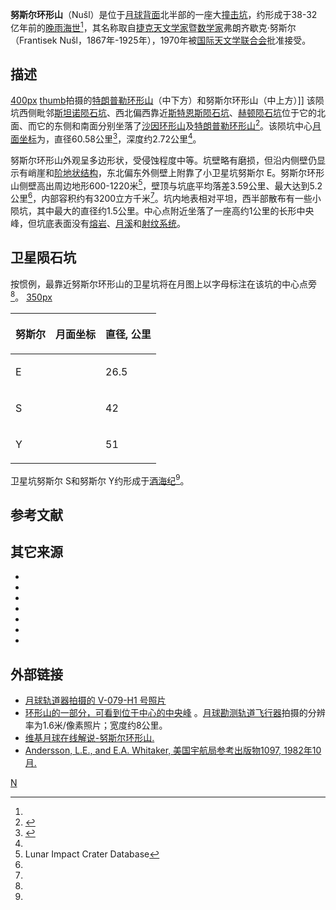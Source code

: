 {{lunar crater data|
 image=Nusl (LRO).png|
 caption=努斯尔环形山(图像宽度约90公里)|
 latitude=32.19|
 N_or_S=N|
 longitude=167.45|
 E_or_W=E|
 diameter=60.58公里|
 depth=2.72公里|
 colong=192|
 eponym=弗朗齐歇克·努斯尔}}
'''努斯尔环形山'''（Nušl）是位于[[月球背面|月球背面]]北半部的一座大[[撞击坑|撞击坑]]，约形成于38-32亿年前的[[晚雨海世|晚雨海世]]<ref name=Wilhelms_1987_plate_9B/>，其名称取自[[捷克|捷克]][[天文学家|天文学家]]暨[[数学家|数学家]]弗朗齐歇克·努斯尔（Frantisek Nušl，1867年-1925年），1970年被[[国际天文学联合会|国际天文学联合会]]批准接受。

==描述==
[[image:LacusLuxuriae.jpg|400px]]   
[[image:Trumpler_and_Nušl_craters_2034_med.jpg|thumb]]拍摄的[[特朗普勒环形山|特朗普勒环形山]]（中下方）和努斯尔环形山（中上方）]] 
该陨坑西侧毗邻[[斯坦诺陨石坑|斯坦诺陨石坑]]、西北偏西靠近[[斯特恩斯陨石坑|斯特恩斯陨石坑]]、[[赫顿陨石坑|赫顿陨石坑]]位于它的北面、而它的东侧和南面分别坐落了[[沙因环形山|沙因环形山]]及[[特朗普勒环形山|特朗普勒环形山]]<ref>{{Cite web |url=http://planetarynames.wr.usgs.gov/images/Lunar/lac_32_wac.pdf |title=Crater Nušl on the map LAC-32. |access-date=2016-12-23 |archive-date=2021-10-29 |archive-url=https://web.archive.org/web/20211029161607/https://planetarynames.wr.usgs.gov/images/Lunar/lac_32_wac.pdf |dead-url=no }}</ref>。该陨坑中心[[月面坐标|月面坐标]]为{{Coord|32.19|N|167.45|E|globe:Moon|nogoogle=1|noosm=1}}，直径60.58公里<ref name="IAU">{{Cite web |url=http://planetarynames.wr.usgs.gov/Feature/4368 |title=Directory of the International Astronomical Union |accessdate=2016-12-23 |archive-date=2015-06-28 |archive-url=https://archive.today/20150628230808/http://planetarynames.wr.usgs.gov/Feature/4368 |dead-url=no }}</ref>，深度约2.72公里<ref name="LICD"/>。

努斯尔环形山外观呈多边形状，受侵蚀程度中等。坑壁略有磨损，但沿内侧壁仍显示有峭崖和[[wiktionary:terrace|阶地状结构]]，东北偏东外侧壁上附靠了小卫星坑努斯尔 E。努斯尔环形山侧壁高出周边地形600-1220米<ref name=LICD>Lunar Impact Crater Database</ref>，壁顶与坑底平均落差3.59公里、最大达到5.2公里<ref name=JMARS/>，内部容积约有3200立方千米<ref name="LICD"/>。坑内地表相对平坦，西半部散布有一些小陨坑，其中最大的直径约1.5公里。中心点附近坐落了一座高约1公里的长形中央峰，但坑底表面没有[[熔岩|熔岩]]、[[月溪|月溪]]和[[射纹系统|射纹系统]]。{{clear}}

==卫星陨石坑==
按惯例，最靠近努斯尔环形山的卫星坑将在月图上以字母标注在该坑的中心点旁<ref name=gazetteer/>。
[[image:Nusl_sattelite_craters_map.jpg|350px]]

{|class="wikitable sortable" style="text-align:center"
|-
! 努斯尔
! class="unsortable" | 月面坐标
! 直径, 公里
|-
|E
|{{Coord|32.8|N|169.0|E|globe:moon|nogoogle=1|noosm=1|name=Nušl E}}
|26.5
|-
|S
|{{Coord|31.2|N|164.1|E|globe:moon|nogoogle=1|noosm=1|name=Nušl S}}
|42
|-
|Y
|{{Coord|34.2|N|166.8|E|globe:moon|nogoogle=1|noosm=1|name=Nušl Y}}
|51
|}{{clear}}
卫星坑努斯尔 S和努斯尔 Y约形成于[[酒海纪|酒海纪]]<ref name="LICD"/>。

==参考文献==
{{reflist|refs=
<ref name=gazetteer>{{cite web
 |url         = http://planetarynames.wr.usgs.gov/Feature/4368
 |title       = Nušl
 |work        = Gazetteer of Planetary Nomenclature
 |publisher   = International Astronomical Union (IAU) Working Group for Planetary System Nomenclature (WGPSN)
 |date        = 2010-10-18
 |accessdate  = 2015-06-29
 |archiveurl  = https://archive.today/20150628230808/http://planetarynames.wr.usgs.gov/Feature/4368
 |archivedate = 2015-06-28
 |deadurl     = no
}}</ref>
<ref name=JMARS>Data of laser altimetry from [[Lunar_Reconnaissance_Orbiter|Lunar Reconnaissance Orbiter]] (obtained via [http://jmars.asu.edu JMARS] {{Wayback|url=http://jmars.asu.edu/ |date=20190122103100 }} software).</ref>
<ref name=Wilhelms_1987_plate_9B>{{cite book
 |chapter     = Plate 9B. Upper Imbrian series, farside
 |chapterurl  = http://ser.sese.asu.edu/GHM/ghm_hplates.html
 |title       = Geologic History of the Moon
 |url         = http://ser.sese.asu.edu/GHM
 |author      = Wilhelms D.
 |date        = 1987
 |series      = United States Geological Survey Professional Paper 1348
 |archiveurl  = https://web.archive.org/web/20140408085106/http://ser.sese.asu.edu/GHM/ghm_hplates.html
 |archivedate = 2014-04-08
 |deadurl     = no
 |access-date = 2016-12-23
}}</ref>
}}

==其它来源==
* {{cite book 
 |last1=Andersson 
 |first1=L. E. 
 |last2=Whitaker 
 |first2=E. A. 
 |authorlink2=Ewen Whitaker 
 |date=1982 
 |title=NASA Catalogue of Lunar Nomenclature 
 |publisher=NASA RP-1097 
 |ref=harv 
 |url=http://planet4589.org/astro/lunar/RP-1097.pdf 
 |deadurl=yes 
 |archiveurl=https://web.archive.org/web/20141006125838/http://planet4589.org/astro/lunar/RP-1097.pdf 
 |archivedate=2014-10-06 
 |access-date=2016-03-08 
 }}
* {{cite book
  | last1 = Bussey
  | first1 = B.
  | authorlink1 = Ben Bussey
  | last2 = Spudis
  | first2 = P.
  | authorlink2 = Paul Spudis
  | date = 2004
  | title = The Clementine Atlas of the Moon
  | publisher = Cambridge University Press
  | location = New York
  | isbn = 978-0-521-81528-4
  | ref = harv
  }}
* {{cite book
  | last1 = Cocks
  | first1 = Elijah E.
  | last2 = Cocks
  | first2 = Josiah C.
  | date = 1995
  | title = Who's Who on the Moon: A Biographical Dictionary of Lunar Nomenclature
  | url = https://archive.org/details/isbn_9780936389271
  | publisher = Tudor Publishers
  | isbn = 978-0-936389-27-1
  | ref = harv
  }}
* {{cite web
  | last = McDowell
  | first = Jonathan
  | date = July 15, 2007
  | url = http://host.planet4589.org/astro/lunar/
  | title = Lunar Nomenclature
  | publisher = Jonathan's Space Report
  | accessdate = 2007-10-24
  | ref = harv
  | archive-date = 2012-05-26
  | archive-url = https://www.webcitation.org/67wcYNfK3?url=http://host.planet4589.org/astro/lunar/
  | dead-url = no
  }}
* {{cite journal| last1 = Menzel| first1 = D. H.| last2 = Minnaert| first2 = M.| last3 = Levin| first3 = B.| last4 = Dollfus| first4 = A.| last5 = Bell| first5 = B.| title = Report on Lunar Nomenclature by the Working Group of Commission 17 of the IAU| doi = 10.1007/BF00171763| journal = Space Science Reviews| volume = 12| issue = 2| pages = 136–186| year = 1971| pmid = | pmc =| bibcode = 1971SSRv...12..136M| ref = harv}}
* {{cite book
  | first = Patrick
  | last = Moore
  | authorlink = Patrick Moore
  | date = 2001
  | title = On the Moon
  | url = https://archive.org/details/patrickmooreonmo00patr
  | publisher = Sterling Publishing Co
  | isbn = 978-0-304-35469-6
  | ref = harv
  }}
* {{cite book
  | last = Rükl
  | first = Antonín
  | authorlink = Antonín Rükl
  | date = 1990
  | title = Atlas of the Moon
  | publisher = Kalmbach Books
  | isbn = 978-0-913135-17-4
  | ref = harv
  }}

==外部链接==
* [http://www.lpi.usra.edu/resources/lunar_orbiter/bin/info.shtml?648 月球轨道器拍摄的 V-079-H1 号照片] {{Wayback|url=http://www.lpi.usra.edu/resources/lunar_orbiter/bin/info.shtml?648 |date=20160303183702 }}
* [http://wms.lroc.asu.edu/lroc/view_lroc/LRO-L-LROC-2-EDR-V1.0/M105779462RE 环形山的一部分，可看到位于中心的中央峰] {{Wayback|url=http://wms.lroc.asu.edu/lroc/view_lroc/LRO-L-LROC-2-EDR-V1.0/M105779462RE |date=20190126103633 }}。[[月球勘测轨道飞行器|月球勘测轨道飞行器]]拍摄的分辨率为1.6米/像素照片；宽度约8公里。
* [http://the-moon.wikispaces.com/Nusl 维基月球在线解说-努斯尔环形山.] {{Wayback|url=http://the-moon.wikispaces.com/Nusl |date=20180530160453 }}
* [http://planet4589.org/astro/lunar/RP-1097.pdf Andersson, L.E., and E.A. Whitaker, 美国宇航局参考出版物1097, 1982年10月.]{{Wayback|url=http://planet4589.org/astro/lunar/RP-1097.pdf |date=20141006125838 }}

[[Category:月球环形山|N]]
{{月球環形山 (L-N)}}
